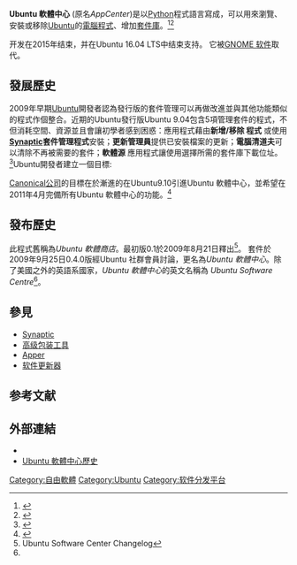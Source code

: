 {{NoteTA|G1=IT|G2=FL}}
{{Infobox software
| name                   = Ubuntu 軟體中心
| logo                   = [[File:Ubuntu_Software_Center_icon_v3.svg|100px]]
| screenshot             = [[File:Screenshot-Ubuntu_Software_Centre.png|350px]]
| caption                = Ubuntu 軟體中心 3.0.7版。 此軟體在除了美國以外的英語系國家被稱為"Ubuntu Software Centre" 。
| developer              =
| latest_release_version = 13.10
| latest_release_date    = {{release date and age|2013|10|09}}
| latest_preview_version = 13.10（Utopic Unicorn）
| latest_preview_date    = {{release date and age|2014|04|17}}
| programming_language   = [[Python|Python]] ([[GTK+|GTK+]])
| operating_system       = [[Ubuntu|Ubuntu]]和其他使用[[高级包装工具|APT]]和[[dpkg|dpkg]]的Linux發行版
| genre                  = [[軟體包管理系統|軟體包管理系統]]
| license                = [[GNU通用公共许可证|GNU通用公共许可证]]
| website                = [https://wiki.ubuntu.com/SoftwareCenter wiki.ubuntu.com/SoftwareCenter]
}}

'''Ubuntu 軟體中心''' (原名''AppCenter'')是以[[Python|Python]]程式語言寫成，可以用來瀏覽、安裝或移除[[Ubuntu|Ubuntu]]的[[電腦程式|電腦程式]]、增加[[套件庫|套件庫]]。<ref name="Phoronix27Aug09">{{cite web|url = http://www.phoronix.com/scan.php?page=article&item=ubuntu_software_store&num=1|title = Canonical Unveils The Ubuntu Software Store|accessdate = 2009-08-15|last = Larabel|first = Michael|date = August 2009|archive-date = 2011-01-01|archive-url = https://web.archive.org/web/20110101231126/http://www.phoronix.com/scan.php?page=article&item=ubuntu_software_store&num=1|dead-url = no}}</ref><ref name="Launchpad436648">{{Cite web
| url = https://bugs.launchpad.net/ubuntu/+source/software-store/+bug/436648
| title = UserInterface Freeze Exception - Change name of software-store to software center
| publisher = launchpad.net
| date = 2009-09-25
| accessdate = 2009-09-27
| postscript = <!--None-->
}}{{Dead link}}</ref>

开发在2015年结束，并在Ubuntu 16.04 LTS中结束支持。 它被[[GNOME_软件|GNOME 软件]]取代。

==發展歷史==
2009年早期[[Ubuntu|Ubuntu]]開發者認為發行版的套件管理可以再做改進並與其他功能類似的程式作個整合。近期的Ubuntu發行版Ubuntu 9.04包含5項管理套件的程式，不但消耗空間、資源並且會讓初學者感到困惑：應用程式藉由'''新增/移除 程式''' 或使用'''[[Synaptic|Synaptic]]套件管理程式'''安裝；'''更新管理員'''提供已安裝檔案的更新；'''電腦清道夫'''可以清除不再被需要的套件；'''軟體源''' 應用程式讓使用選擇所需的套件庫下載位址。<ref name="UbuntuWiki">{{cite web|url = https://wiki.ubuntu.com/SoftwareCenter|title = SoftwareCenter|accessdate = 5 July 2010|last = [[Canonical_Ltd.|Canonical Ltd.]]|authorlink = |date = June 2010|archive-date = 2011-02-25|archive-url = https://web.archive.org/web/20110225111248/https://wiki.ubuntu.com/SoftwareCenter|dead-url = no}}</ref>Ubuntu開發者建立一個目標:

{{quotation|"...there should be one obvious mechanism for installing, removing, and updating software in Ubuntu, with a self-evident name and an interface anyone can use. There should be a coordinated system for developers and enthusiasts to improve the usefulness of descriptions and other metadata for software packages. The software updates interface should be honed to maximize the voluntary installation of updates across the millions of computers on which Ubuntu is installed. And projects and vendors whose software is packaged for Ubuntu should be encouraged to provide links to their software’s presence in the Software Store, instead of command-line installation instructions."<ref name="UbuntuWiki" |quotation/> }}

[[Canonical公司|Canonical公司]]的目標在於漸進的在Ubuntu9.10引進Ubuntu 軟體中心，並希望在2011年4月完備所有Ubuntu 軟體中心的功能。<ref name="OMG29Oct10">{{Cite news|url = http://www.omgubuntu.co.uk/2010/10/ubuntu-software-center-ratings-and-reviews-to-come-by-christmas/|title = Ubuntu Software Center ratings and reviews to come by Christmas|accessdate = 30 October 2010|last = Akshat|authorlink = |work = OMG Ubuntu|date = October 2010|archive-date = 2020-10-20|archive-url = https://web.archive.org/web/20201020165503/https://www.omgubuntu.co.uk/2010/10/ubuntu-software-center-ratings-and-reviews-to-come-by-christmas|dead-url = no}}</ref>

==發布歷史==
此程式舊稱為''Ubuntu 軟體商店''。最初版0.1於2009年8月21日釋出<ref>Ubuntu Software Center Changelog</ref>。 套件於2009年9月25日0.4.0版經Ubuntu 社群會員討論，更名為''Ubuntu 軟體中心''。除了美國之外的英語系國家，''Ubuntu 軟體中心''的英文名稱為 ''Ubuntu Software Centre''<ref name="Launchpad436648" />。

==參見==
{{Portal||Linux|自由軟體}}
* [[Synaptic|Synaptic]]
* [[高级包装工具|高级包装工具]]
* [[Apper|Apper]]
* [[软件更新器|软件更新器]]

== 参考文献 ==
{{Reflist|2}}

==外部連結==
{{Commonscat|Ubuntu Software Center}}
* {{official|https://wiki.ubuntu.com/SoftwareCenter}}
* [https://launchpad.net/ubuntu/+source/software-center Ubuntu 軟體中心歷史] {{Wayback|url=https://launchpad.net/ubuntu/+source/software-center |date=20121105024639 }}

{{Ubuntu}}
{{软件包管理系统}}

[[Category:自由軟體|Category:自由軟體]]
[[Category:Ubuntu|Category:Ubuntu]]
[[Category:软件分发平台|Category:软件分发平台]]